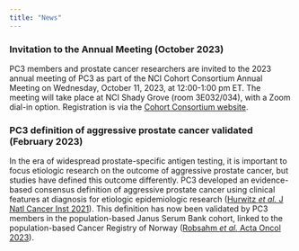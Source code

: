 ```yaml
---
title: "News"
---
```


### Invitation to the Annual Meeting (October 2023)

PC3 members and prostate cancer researchers are invited to the 2023 annual meeting of PC3 as part of the NCI Cohort Consortium Annual Meeting on Wednesday, October 11, 2023, at 12:00-1:00 pm ET. The meeting will take place at NCI Shady Grove (room 3E032/034), with a Zoom dial-in option. Registration is via the [Cohort Consortium website](https://events.cancer.gov/egrp/cohortconsortium/registration).


### PC3 definition of aggressive prostate cancer validated (February 2023)

In the era of widespread prostate-specific antigen testing, it is important to focus etiologic research on the outcome of aggressive prostate cancer, but studies have defined this outcome differently. PC3 developed an evidence-based consensus definition of aggressive prostate cancer using clinical features at diagnosis for etiologic epidemiologic research ([Hurwitz *et al.* J Natl Cancer Inst 2021](https://pubmed.ncbi.nlm.nih.gov/33010161/)). This definition has now been validated by PC3 members in the population-based Janus Serum Bank cohort, linked to the population-based Cancer Registry of Norway ([Robsahm *et al.* Acta Oncol 2023](https://pubmed.ncbi.nlm.nih.gov/36762472/)).